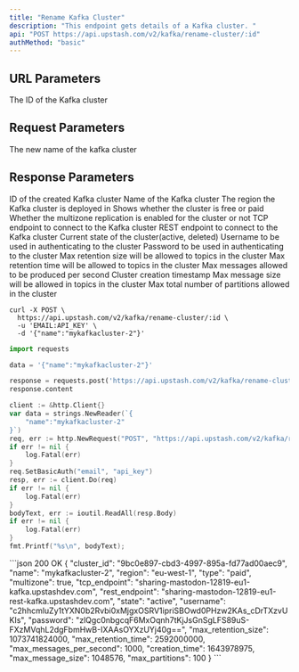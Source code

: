 ```yaml
---
title: "Rename Kafka Cluster"
description: "This endpoint gets details of a Kafka cluster. "
api: "POST https://api.upstash.com/v2/kafka/rename-cluster/:id"
authMethod: "basic"
---
```


## URL Parameters

<ParamField path="id" type="string" required>
  The ID of the Kafka cluster
</ParamField>

## Request Parameters

<ParamField body="name" type="string" required>
  The new name of the kafka cluster
</ParamField>

## Response Parameters

<ResponseField name="cluster_id" type="string">
  ID of the created Kafka cluster
</ResponseField>
<ResponseField name="name" type="string">
  Name of the Kafka cluster
</ResponseField>
<ResponseField name="region" type="string">
  The region the Kafka cluster is deployed in
</ResponseField>
<ResponseField name="type" type="string">
  Shows whether the cluster is free or paid
</ResponseField>
<ResponseField name="multizone" type="boolean">
  Whether the multizone replication is enabled for the cluster or not
</ResponseField>
<ResponseField name="tcp_endpoint" type="string">
  TCP endpoint to connect to the Kafka cluster
</ResponseField>
<ResponseField name="rest_endpoint" type="string">
  REST endpoint to connect to the Kafka cluster
</ResponseField>
<ResponseField name="state" type="string">
  Current state of the cluster(active, deleted)
</ResponseField>
<ResponseField name="username" type="string">
  Username to be used in authenticating to the cluster
</ResponseField>
<ResponseField name="password" type="string">
  Password to be used in authenticating to the cluster
</ResponseField>
<ResponseField name="max_retention_size" type="int">
  Max retention size will be allowed to topics in the cluster
</ResponseField>
<ResponseField name="max_retention_time" type="int">
  Max retention time will be allowed to topics in the cluster
</ResponseField>
<ResponseField name="max_messages_per_second" type="int">
  Max messages allowed to be produced per second
</ResponseField>
<ResponseField name="creation_time" type="int">
  Cluster creation timestamp
</ResponseField>
<ResponseField name="max_message_size" type="int">
  Max message size will be allowed in topics in the cluster
</ResponseField>
<ResponseField name="max_partitions" type="int">
  Max total number of partitions allowed in the cluster
</ResponseField>

<RequestExample>

```shell curl
curl -X POST \
  https://api.upstash.com/v2/kafka/rename-cluster/:id \
  -u 'EMAIL:API_KEY' \
  -d '{"name":"mykafkacluster-2"}'
```

```python Python
import requests

data = '{"name":"mykafkacluster-2"}'

response = requests.post('https://api.upstash.com/v2/kafka/rename-cluster/:id', data=data, auth=('EMAIL', 'API_KEY'))
response.content
```

```go Go
client := &http.Client{}
var data = strings.NewReader(`{
    "name":"mykafkacluster-2"
}`)
req, err := http.NewRequest("POST", "https://api.upstash.com/v2/kafka/rename-cluster/:id", data)
if err != nil {
    log.Fatal(err)
}
req.SetBasicAuth("email", "api_key")
resp, err := client.Do(req)
if err != nil {
    log.Fatal(err)
}
bodyText, err := ioutil.ReadAll(resp.Body)
if err != nil {
    log.Fatal(err)
}
fmt.Printf("%s\n", bodyText);
```

</RequestExample>

<ResponseExample>
```json 200 OK
{
    "cluster_id": "9bc0e897-cbd3-4997-895a-fd77ad00aec9",
    "name": "mykafkacluster-2",
    "region": "eu-west-1",
    "type": "paid",
    "multizone": true,
    "tcp_endpoint": "sharing-mastodon-12819-eu1-kafka.upstashdev.com",
    "rest_endpoint": "sharing-mastodon-12819-eu1-rest-kafka.upstashdev.com",
    "state": "active",
    "username": "c2hhcmluZy1tYXN0b2Rvbi0xMjgxOSRV1ipriSBOwd0PHzw2KAs_cDrTXzvUKIs",
    "password": "zlQgc0nbgcqF6MxOqnh7tKjJsGnSgLFS89uS-FXzMVqhL2dgFbmHwB-IXAAsOYXzUYj40g==",
    "max_retention_size": 1073741824000,
    "max_retention_time": 2592000000,
    "max_messages_per_second": 1000,
    "creation_time": 1643978975,
    "max_message_size": 1048576,
    "max_partitions": 100
}
```
</ResponseExample>
